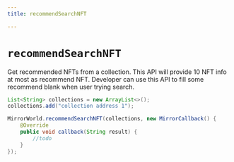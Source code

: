 ```yaml
---
title: recommendSearchNFT

---
```


# `recommendSearchNFT`
Get recommended NFTs from a collection. This API will provide 10
NFT info at most as recommend NFT. Developer can use this API to fill some recommend blank when user trying search.

```java
List<String> collections = new ArrayList<>();
collections.add("collection address 1");

MirrorWorld.recommendSearchNFT(collections, new MirrorCallback() {
    @Override
    public void callback(String result) {
        //todo
    }
});
```
